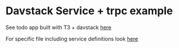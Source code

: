 # Davstack Service + trpc example

See todo app built with T3 + davstack [here](https://github.com/DawidWraga/davstack/tree/main/examples/t3-with-davstack)

For specific file including service definitions look [here](https://github.com/DawidWraga/davstack/blob/main/examples/t3-with-davstack/src/api/services/todo-services.ts)
